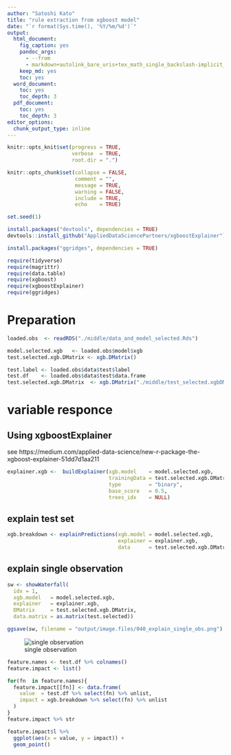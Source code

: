 ```yaml
---
author: "Satoshi Kato"
title: "rule extraction from xgboost model"
date: "`r format(Sys.time(), '%Y/%m/%d')`"
output:
  html_document:
    fig_caption: yes
    pandoc_args:
      - --from
      - markdown+autolink_bare_uris+tex_math_single_backslash-implicit_figures
    keep_md: yes
    toc: yes
  word_document:
    toc: yes
    toc_depth: 3
  pdf_document:
    toc: yes
    toc_depth: 3
editor_options: 
  chunk_output_type: inline
---
```


```r
knitr::opts_knit$set(progress = TRUE, 
                     verbose  = TRUE, 
                     root.dir = ".")

knitr::opts_chunk$set(collapse = FALSE, 
                      comment = "", 
                      message = TRUE, 
                      warning = FALSE, 
                      include = TRUE,
                      echo    = TRUE)

set.seed(1)
```

```r
install.packages("devtools", dependencies = TRUE)
devtools::install_github("AppliedDataSciencePartners/xgboostExplainer")

install.packages("ggridges", dependencies = TRUE)

```

```r
require(tidyverse)
require(magrittr)
require(data.table)
require(xgboost)
require(xgboostExplainer)
require(ggridges)


```

# Preparation 

```r
loaded.obs  <- readRDS("./middle/data_and_model_selected.Rds")

model.selected.xgb   <- loaded.obs$model$xgb 
test.selected.xgb.DMatrix <- xgb.DMatrix()

test.label <- loaded.obs$data$test$label
test.df    <- loaded.obs$data$test$data.frame
test.selected.xgb.DMatrix  <- xgb.DMatrix("./middle/test_selected.xgbDMatrix")

```



# variable responce

## Using xgboostExplainer

see https://medium.com/applied-data-science/new-r-package-the-xgboost-explainer-51dd7d1aa211

```r
explainer.xgb <-  buildExplainer(xgb.model    = model.selected.xgb, 
                                 trainingData = test.selected.xgb.DMatrix, 
                                 type         = "binary",
                                 base_score   = 0.5,
                                 trees_idx    = NULL)

```

## explain test set

```r
xgb.breakdown <- explainPredictions(xgb.model = model.selected.xgb,
                                    explainer = explainer.xgb,
                                    data      = test.selected.xgb.DMatrix)

```

## explain single observation

```r
sw <- showWaterfall(
  idx = 1,
  xgb.model   = model.selected.xgb, 
  explainer   = explainer.xgb, 
  DMatrix     = test.selected.xgb.DMatrix, 
  data.matrix = as.matrix(test.selected))

ggsave(sw, filename = "output/image.files/040_explain_single_obs.png")

```



![single observation](output/image.files/040_explain_single_obs.png)

```r
feature.names <- test.df %>% colnames()
feature.impact <- list()

for(fn  in feature.names){
  feature.impact[[fn]] <- data.frame(
    value  = test.df %>% select(fn) %>% unlist,
    impact = xgb.breakdown %>% select(fn) %>% unlist
  )
}
feature.impact %>% str

```

```r
feature.impact$l %>% 
  ggplot(aes(x = value, y = impact)) +
  geom_point()
```

